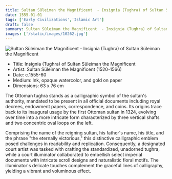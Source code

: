 ```yaml
---
title: Sultan Süleiman the Magnificent  - Insignia (Tughra) of Sultan Süleiman the Magnificent 
date: 1555-01-01
tags: ['Early Civilizations','Islamic Art']
draft: false
summary: Sultan Süleiman the Magnificent  - Insignia (Tughra) of Sultan Süleiman the Magnificent 
images: ['/static/images/10262.jpg']
---
```


![Sultan Süleiman the Magnificent  - Insignia (Tughra) of Sultan Süleiman the Magnificent ](/static/images/10262.jpg)

* Title: Insignia (Tughra) of Sultan Süleiman the Magnificent 
* Artist: Sultan Süleiman the Magnificent  (1520-1566)
* Date: c.1555-60
* Medium: Ink, opaque watercolor, and gold on paper
* Dimensions: 63 x 76 cm

The Ottoman tughra stands as a calligraphic symbol of the sultan's authority, mandated to be present in all official documents including royal decrees, endowment papers, correspondence, and coins. Its origins trace back to its inaugural usage by the first Ottoman sultan in 1324, evolving over time into a more intricate form characterized by three vertical shafts and two concentric oval loops on the left.

Comprising the name of the reigning sultan, his father's name, his title, and the phrase "the eternally victorious," this distinctive calligraphic emblem posed challenges in readability and replication. Consequently, a designated court artist was tasked with crafting the standardized, unadorned tughra, while a court illuminator collaborated to embellish select imperial documents with intricate scroll designs and naturalistic floral motifs. The illuminator's delicate touches complement the graceful lines of calligraphy, yielding a vibrant and voluminous effect.
